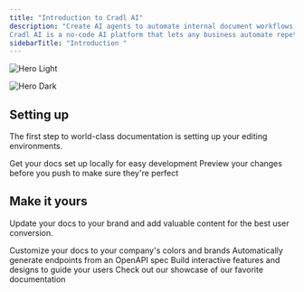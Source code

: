 ```yaml
---
title: "Introduction to Cradl AI"
description: "Create AI agents to automate internal document workflows, fast and without writing a single line of code.
Cradl AI is a no-code AI platform that lets any business automate repetitive document processes by building AI agents tailored to their unique needs. With built-in human-in-the-loop features and flexible integrations, Cradl AI takes you from idea to deployment in no time."
sidebarTitle: "Introduction "
---
```


<img
  className="block dark:hidden"
  src="/Youtube.jpg"
  alt="Hero Light"
  title={true}
/>

<img
  className="hidden dark:block"
  src="/images/hero-dark.png"
  alt="Hero Dark"
/>

## <Tooltip tip="">Setting up</Tooltip>

The first step to world-class documentation is setting up your editing environments.

<CardGroup cols={2}>
  <Card title="Create your AI Agent " icon="pen-to-square" href="https://mintlify.com/docs/quickstart">
    Get your docs set up locally for easy development
  </Card>
  <Card title="Preview Changes" icon="image" href="https://mintlify.com/docs/development">
    Preview your changes before you push to make sure they're perfect
  </Card>
</CardGroup>

## Make it yours

Update your docs to your brand and add valuable content for the best user conversion.

<CardGroup cols={2}>
  <Card title="Edit AI model" icon="palette" href="https://mintlify.com/docs/settings/global">
    Customize your docs to your company's colors and brands
  </Card>
  <Card title="Invite human reviewes" icon="code" href="https://mintlify.com/docs/api-playground/openapi">
    Automatically generate endpoints from an OpenAPI spec
  </Card>
  <Card title="Add Components" icon="screwdriver-wrench" href="https://mintlify.com/docs/content/components/accordions">
    Build interactive features and designs to guide your users
  </Card>
  <Card title="Get Inspiration" icon="stars" href="https://mintlify.com/customers">
    Check out our showcase of our favorite documentation
  </Card>
</CardGroup>